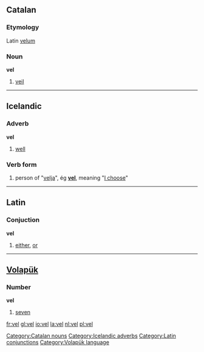 ==Catalan==
===Etymology===
Latin [[velum]]
===Noun===
'''vel'''

# [[veil]]

[[Category:Catalan nouns]]

----

== Icelandic ==
=== Adverb ===
'''vel'''

# [[well]]

[[Category:Icelandic adverbs]]

=== Verb form ===
# person of "[[velja]]", ég '''[[vel]]''', meaning "[[I choose]]"

----

== Latin ==
=== Conjuction ===
'''vel'''
# [[either]], [[or]]

[[Category:Latin conjunctions]]

----

== [[Volapük]] ==
===Number===
'''vel'''

# [[seven]]

[[Category:Volapük language]]

[[fr:vel]]
[[gl:vel]]
[[io:vel]]
[[la:vel]]
[[nl:vel]]
[[pl:vel]]